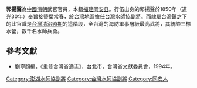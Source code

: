 '''郭揚聲'''為[[中國|中國]][[清朝|清朝]]武官官員，本籍[[福建|福建]][[同安县|同安县]]。行伍出身的郭揚聲於1850年（道光30年）奉旨接替[[葉常春|葉常春]]，於台灣地區擔任[[台灣水師協|台灣水師協]][[副將|副將]]。而隸屬[[台灣鎮|台灣鎮]]之下的此官職是[[台灣清治時期|台灣清治時期]]的這階段，全台灣的海防軍事層級最高武將，其統帥三標水營，數千名水師兵勇。
{{start box}}
{{s-before|[[葉常春|葉常春]]}}
{{s-title|[[台灣水師協|台灣水師協]][[副將|副將]]|1850年上任}}
{{s-after|[[吳朝良|吳朝良]]}}
{{end box}}
{{start box}}
{{s-before|[[施得高|施得高]]}}
{{s-title|[[澎湖水師協|澎湖水師協]][[副將|副將]]|1845年上任}}
{{s-after|[[張保|張保]]}}
{{end box}}

==參考文獻==
*劉寧顏編，《重修台灣省通志》，台北市，台灣省文獻委員會，1994年。

[[Category:澎湖水師協副將|Category:澎湖水師協副將]]
[[Category:台灣水師協副將|Category:台灣水師協副將]]
[[Category:同安人|Category:同安人]]